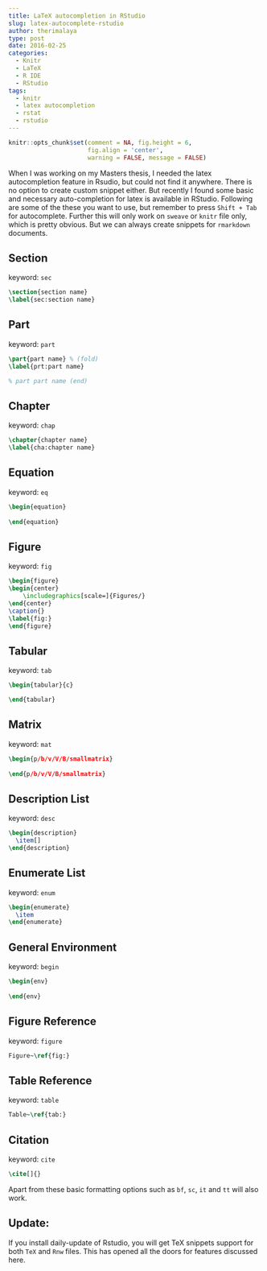 ```yaml
---
title: LaTeX autocompletion in RStudio
slug: latex-autocomplete-rstudio
author: therimalaya
type: post
date: 2016-02-25
categories:
  - Knitr
  - LaTeX
  - R IDE
  - RStudio
tags:
  - knitr
  - latex autocompletion
  - rstat
  - rstudio
---
```



```r
knitr::opts_chunk$set(comment = NA, fig.height = 6,
                      fig.align = 'center',
                      warning = FALSE, message = FALSE)
```


When I was working on my Masters thesis, I needed the latex autocompletion feature in Rsudio, but could not find it anywhere. There is no option to create custom snippet either. But recently I found some basic and necessary auto-completion for latex is available in RStudio. Following are some of the these you want to use, but remember to press `Shift + Tab` for autocomplete. Further this will only work on `sweave` or `knitr` file only, which is pretty obvious. But we can always create snippets for `rmarkdown` documents.

## Section {.keyword-title} 
<p id = "tex-keyword">keyword: `sec`</p>

```tex
\section{section name}
\label{sec:section name}
``` 

## Part  {.keyword-title} 
<p id = "tex-keyword">keyword: `part`</p>

```tex
\part{part name} % (fold)
\label{prt:part name}

% part part name (end) 
``` 

## Chapter  {.keyword-title} 
<p id = "tex-keyword">keyword: `chap`</p>

```tex
\chapter{chapter name}
\label{cha:chapter name}
``` 

## Equation  {.keyword-title} 
<p id = "tex-keyword">keyword: `eq`</p>

```tex
\begin{equation}
  
\end{equation}
``` 

## Figure  {.keyword-title} 
<p id = "tex-keyword">keyword: `fig`</p>

```tex
\begin{figure}
\begin{center}
    \includegraphics[scale=]{Figures/}
\end{center}
\caption{}
\label{fig:}
\end{figure}
``` 

## Tabular  {.keyword-title} 
<p id = "tex-keyword">keyword: `tab`</p>

```tex
\begin{tabular}{c}

\end{tabular}
``` 

## Matrix  {.keyword-title} 
<p id = "tex-keyword">keyword: `mat`</p>

```tex
\begin{p/b/v/V/B/smallmatrix}
  
\end{p/b/v/V/B/smallmatrix}
``` 

## Description List  {.keyword-title} 
<p id = "tex-keyword">keyword: `desc`</p>

```tex
\begin{description}
  \item[] 
\end{description}
``` 

## Enumerate List  {.keyword-title} 
<p id = "tex-keyword">keyword: `enum`</p>

```tex
\begin{enumerate}
  \item 
\end{enumerate}
``` 

## General Environment  {.keyword-title} 
<p id = "tex-keyword">keyword: `begin`</p>

```tex
\begin{env}
  
\end{env}
``` 

## Figure Reference  {.keyword-title} 
<p id = "tex-keyword">keyword: `figure`</p>

```tex
Figure~\ref{fig:}
``` 

## Table Reference  {.keyword-title} 
<p id = "tex-keyword">keyword: `table`</p>

```tex
Table~\ref{tab:}
``` 

## Citation  {.keyword-title} 
<p id = "tex-keyword">keyword: `cite`</p>

```tex
\cite[]{}
``` 

Apart from these basic formatting options such as `bf`, `sc`, `it` and `tt` will also work.

## Update:
If you install daily-update of Rstudio, you will get TeX snippets support for both `TeX` and `Rnw` files. This has opened all the doors for features discussed here.
